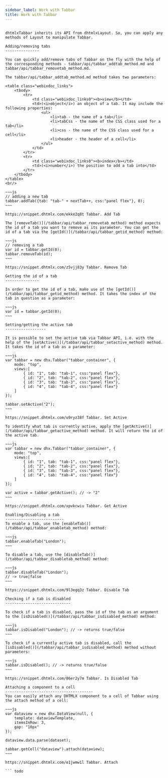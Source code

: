 ```yaml
---
sidebar_label: Work with Tabbar
title: Work with Tabbar
---          
```


``` todo

dhtmlxTabbar inherits its API from dhtmlxLayout. So, you can apply any methods of Layout to manipulate Tabbar.

Adding/removing tabs
---------------

You can quickly add/remove tabs of Tabbar on the fly with the help of the corresponding methods - tabbar/api/tabbar_addtab_method.md and tabbar/api/tabbar_removetab_method.md.

The tabbar/api/tabbar_addtab_method.md method takes two parameters:

<table class="webixdoc_links">
	<tbody>
        <tr>
			<td class="webixdoc_links0"><b>view</b></td>
			<td>(<i>object</i>) an object of a tab. It may include the following properties:
				<ul>
					<li>tab - the name of a tab</li>
					<li>tabCss - the name of the CSS class used for a tab</li>
					<li>css - the name of the CSS class used for a cell</li>
					<li>header - the header of a cell</li>
				</ul>
			</td>
		</tr>
		<tr>
			<td class="webixdoc_links0"><b>index</b></td>
			<td>(<i>number</i>) the position to add a tab into</td>
		</tr>
    </tbody>
</table>
<br/>

~~~js
// adding a new tab
tabbar.addTab({tab: "tab-" + nextTab++, css:"panel flex"}, 0);
~~~

https://snippet.dhtmlx.com/ekke2q8t	Tabbar. Add Tab

The [removeTab()](/tabbar/api/tabbar_removetab_method) method expects the id of a tab you want to remove as its parameter. You can get the id of a tab via the [getId()](/tabbar/api/tabbar_getid_method) method:

~~~js
// removing a tab
var id = tabbar.getId(0);
tabbar.removeTab(id);
~~~

https://snippet.dhtmlx.com/z5vjj83y	Tabbar. Remove Tab

Getting the id of a tab
---------------

In order to get the id of a tab, make use of the [getId()](/tabbar/api/tabbar_getid_method) method. It takes the index of the tab in question as a parameter:

~~~js
var id = tabbar.getId(0);
~~~

Setting/getting the active tab
------------------

It is possible to set the active tab via Tabbar API, i.e. with the help of the [setActive()](/tabbar/api/tabbar_setactive_method) method. It takes the id of a tab as a parameter:

~~~js
var tabbar = new dhx.Tabbar("tabbar_container", {
	mode: "top",			
	views:[
		{ id: "1", tab: "tab-1", css:"panel flex"},
		{ id: "2", tab: "tab-2", css:"panel flex"},
		{ id: "3", tab: "tab-3", css:"panel flex"},
		{ id: "4", tab: "tab-4", css:"panel flex"}
	]
});

tabbar.setActive("2");
~~~

https://snippet.dhtmlx.com/u9ryz38f	Tabbar. Set Active

To identify what tab is currently active, apply the [getActive()](/tabbar/api/tabbar_getactive_method) method. It will return the id of the active tab.

~~~js
var tabbar = new dhx.Tabbar("tabbar_container", {
	mode: "top",			
	views:[
		{ id: "1", tab: "tab-1", css:"panel flex"},
		{ id: "2", tab: "tab-2", css:"panel flex"},
		{ id: "3", tab: "tab-3", css:"panel flex"},
		{ id: "4", tab: "tab-4", css:"panel flex"}
	]
});

var active = tabbar.getActive(); // -> "2"
~~~

https://snippet.dhtmlx.com/xpvkcwiu	Tabbar. Get Active

Enabling/Disabling a tab
--------------------------
To enable a tab, use the [enableTab()](/tabbar/api/tabbar_enabletab_method) method:

~~~js
tabbar.enableTab("London");
~~~

To disable a tab, use the [disableTab()](/tabbar/api/tabbar_disabletab_method) method:

~~~js
tabbar.disableTab("London");
// -> true|false
~~~

https://snippet.dhtmlx.com/9l3egq3z	Tabbar. Disable Tab

Checking if a tab is disabled
-----------------------------

To check if a tab is disabled, pass the id of the tab as an argument to the [isDisabled()](/tabbar/api/tabbar_isdisabled_method) method:

~~~js
tabbar.isDisabled("London"); // -> returns true/false
~~~

To check if a currently active tab is disabled, call the [isDisabled()](/tabbar/api/tabbar_isdisabled_method) method without parameters:

~~~js
tabbar.isDisabled(); // -> returns true/false
~~~

https://snippet.dhtmlx.com/86er2y7m	Tabbar. Is Disabled Tab

Attaching a component to a cell
---------------------------------------
You can easily attach any DHTMLX component to a cell of Tabbar using the attach method of a cell:

~~~js
var dataview = new dhx.DataView(null, {
	template: dataviewTemplate,
	itemsInRow: 3,
	gap: "10px"
});

dataview.data.parse(dataset);

tabbar.getCell("dataview").attach(dataview);
~~~

https://snippet.dhtmlx.com/o1jwmw1l	Tabbar. Attach

``` todo